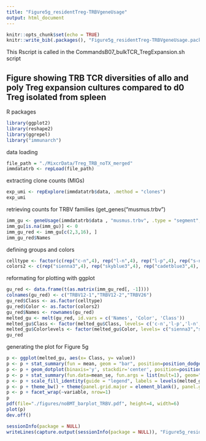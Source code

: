 ```yaml
---
title: "Figure5g_residentTreg-TRBVgeneUsage"
output: html_document
---
```


```r
knitr::opts_chunk$set(echo = TRUE)
knitr::write_bib(.packages(), "Figure5g_residentTreg-TRBVgeneUsage.packages.bib")
```

This Rscript is called in the CommandsB07_bulkTCR_TregExpansion.sh script 

## Figure showing TRB TCR diversities of allo and poly Treg expansion cultures compared to d0 Treg isolated from spleen

R packages

```r
library(ggplot2)
library(reshape2)
library(ggrepel)
library("immunarch")
```

data loading

```r
file_path = "./MixcrData/Treg_TRB_noTX_merged"
immdatatrb <- repLoad(file_path)
```

extracting clone counts (MIGs)

```r
exp_umi <- repExplore(immdatatrb$data, .method = "clones")
exp_umi
```

retrieving counts for TRBV families (get_genes("musmus.trbv")

```r
imm_gu <- geneUsage(immdatatrb$data , "musmus.trbv", .type = "segment", .ambig = "exc", .norm = T)
imm_gu[is.na(imm_gu)] <- 0
imm_gu_red <- imm_gu[c(2,3,16), ]
imm_gu_red$Names
```

defining groups and colors

```r
celltype <- factor(c(rep("c-n",4), rep("l-n",4), rep("l-p",4), rep("s-n",4), rep("s-p",4)))
colors2 <- c(rep("sienna3",4), rep("skyblue3",4), rep("cadetblue3",4), rep("deeppink",4), rep("mediumvioletred",4))
```

reformating for plotting with ggplot

```r
gu_red <- data.frame(t(as.matrix(imm_gu_red[, -1])))
colnames(gu_red) <- c("TRBV12-1","TRBV12-2","TRBV26")
gu_red$Class <- as.factor(celltype)
gu_red$Color <- as.factor(colors2)
gu_red$Names <- rownames(gu_red)
melted_gu <- melt(gu_red, id.vars = c('Names', 'Color', 'Class'))
melted_gu$Class <- factor(melted_gu$Class, levels= c('c-n','l-p','l-n','s-p','s-n'))
melted_gu$Colorlevels <- factor(melted_gu$Color, levels= c("sienna3","skyblue4","cadetblue3","deeppink","mediumvioletred"))
gu_red
```

generating the plot for Figure 5g

```r
p <- ggplot(melted_gu, aes(x= Class, y= value))
p <- p + stat_summary(fun = mean, geom = "bar", position=position_dodge(.9), aes(fill=Color))
p <- p + geom_dotplot(binaxis='y', stackdir='center', position=position_dodge(.9), dotsize=2,  stackratio = 1, binwidth=.0015,  aes(fill=Color), show.legend=T) 
p <- p + stat_summary(fun.data=mean_se, fun.args = list(mult=1), geom="errorbar", color="black", size=0.5, width = 0.6, position=position_dodge(.9))
p <- p + scale_fill_identity(guide = "legend", labels = levels(melted_gu$Class), breaks = levels(melted_gu$Colorlevels)) + scale_y_continuous(limits = c(0, .125), expand = c(0, 0))
p <- p + theme_bw() + theme(panel.grid.major = element_blank(), panel.grid.minor = element_blank(), axis.text.x = element_text(angle = 90, vjust=0.5, hjust=1), text = element_text(size = 12))
p <- p + facet_wrap(~variable, nrow=1)
p
pdf(file="./figures/noBMT_barplot_TRBV.pdf", height=4, width=6)
plot(p)
dev.off()
```


```r
sessionInfo(package = NULL)
writeLines(capture.output(sessionInfo(package = NULL)), "Figure5g_residentTreg-TRBVgeneUsage_TRB_SessionInfo.txt")
```


